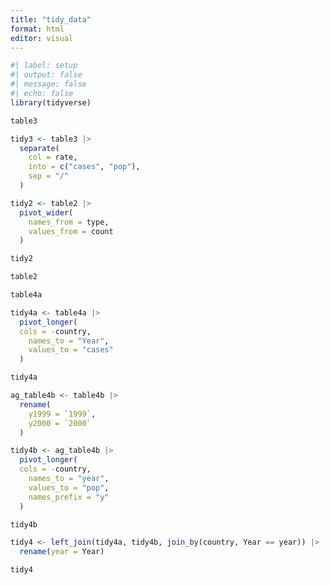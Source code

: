 ```yaml
---
title: "tidy_data"
format: html
editor: visual
---
```


```r
#| label: setup
#| output: false
#| message: false
#| echo: false
library(tidyverse)
```

```r
table3
```

```r
tidy3 <- table3 |>
  separate(
    col = rate,
    into = c("cases", "pop"),
    sep = "/"
  )
```

```r
tidy2 <- table2 |>
  pivot_wider(
    names_from = type,
    values_from = count
  )

```

```r
tidy2
```

```r
table2
```

```r
table4a
```

```r
tidy4a <- table4a |>
  pivot_longer(
  cols = -country,
    names_to = "Year",
    values_to = "cases"
  )
```

```r
tidy4a
```

```r
ag_table4b <- table4b |>
  rename(
    y1999 = `1999`,
    y2000 = `2000`
  )
```

```r
tidy4b <- ag_table4b |>
  pivot_longer(
  cols = -country,
    names_to = "year",
    values_to = "pop",
    names_prefix = "y"
  )
```

```r
tidy4b
```

```r
tidy4 <- left_join(tidy4a, tidy4b, join_by(country, Year == year)) |>
  rename(year = Year)

```

```r
tidy4
```
